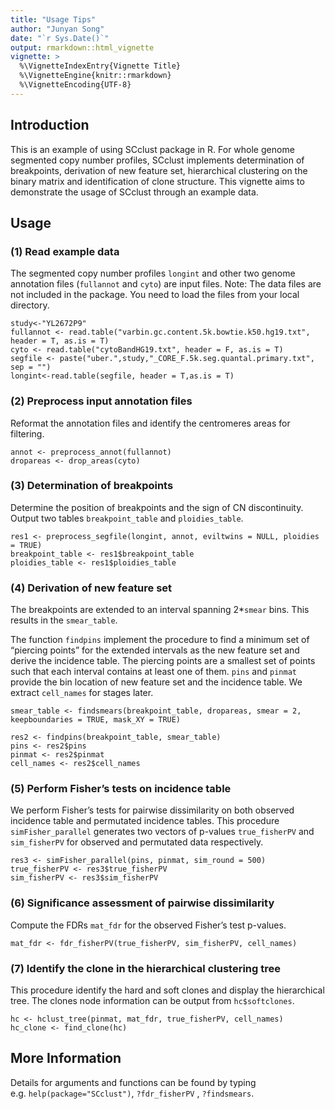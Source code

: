 ```yaml
---
title: "Usage Tips"
author: "Junyan Song"
date: "`r Sys.Date()`"
output: rmarkdown::html_vignette
vignette: >
  %\VignetteIndexEntry{Vignette Title}
  %\VignetteEngine{knitr::rmarkdown}
  %\VignetteEncoding{UTF-8}
---
```


## Introduction

This is an example of using SCclust package in R. For whole genome segmented copy number profiles, SCclust implements determination of breakpoints, derivation of new feature set, hierarchical clustering on the binary matrix and identification of clone structure. This vignette aims to demonstrate the usage of SCclust through an example data. 

## Usage

### (1) Read example data
The segmented copy number profiles `longint` and other two genome annotation files (`fullannot` and `cyto`) are input files. Note: The data files are not included in the package. You need to load the files from your local directory.

```
study<-"YL2672P9"
fullannot <- read.table("varbin.gc.content.5k.bowtie.k50.hg19.txt", header = T, as.is = T) 
cyto <- read.table("cytoBandHG19.txt", header = F, as.is = T)
segfile <- paste("uber.",study,"_CORE_F.5k.seg.quantal.primary.txt", sep = "")
longint<-read.table(segfile, header = T,as.is = T)
```

### (2) Preprocess input annotation files
Reformat the annotation files and identify the centromeres areas for filtering.
```
annot <- preprocess_annot(fullannot)
dropareas <- drop_areas(cyto)
```

### (3) Determination of breakpoints
Determine the position of breakpoints and the sign of CN discontinuity. Output two tables `breakpoint_table` and `ploidies_table`.
```
res1 <- preprocess_segfile(longint, annot, eviltwins = NULL, ploidies = TRUE)
breakpoint_table <- res1$breakpoint_table
ploidies_table <- res1$ploidies_table
```

### (4) Derivation of new feature set
The breakpoints are extended to an interval spanning 2*`smear` bins. This results in the `smear_table`. 

The function `findpins` implement the procedure to find a minimum set of "piercing points" for the extended intervals as the new feature set and derive the incidence table. The piercing points are a smallest set of points such that each interval contains at least one of them. `pins` and `pinmat` provide the bin location of new feature set and the incidence table. We extract `cell_names` for stages later.
```
smear_table <- findsmears(breakpoint_table, dropareas, smear = 2, keepboundaries = TRUE, mask_XY = TRUE)

res2 <- findpins(breakpoint_table, smear_table)
pins <- res2$pins
pinmat <- res2$pinmat
cell_names <- res2$cell_names
```

### (5) Perform Fisher's tests on incidence table
We perform Fisher's tests for pairwise dissimilarity on both observed incidence table and permutated incidence tables. This procedure `simFisher_parallel` generates two vectors of p-values `true_fisherPV` and `sim_fisherPV` for observed and permutated data respectively.
```
res3 <- simFisher_parallel(pins, pinmat, sim_round = 500)
true_fisherPV <- res3$true_fisherPV
sim_fisherPV <- res3$sim_fisherPV
```

### (6) Significance assessment of pairwise dissimilarity
Compute the FDRs `mat_fdr` for the observed Fisher's test p-values.
```
mat_fdr <- fdr_fisherPV(true_fisherPV, sim_fisherPV, cell_names)
```
### (7) Identify the clone in the hierarchical clustering tree
This procedure identify the hard and soft clones and display the hierarchical tree. The clones node information can be output from `hc$softclones`. 
```
hc <- hclust_tree(pinmat, mat_fdr, true_fisherPV, cell_names)
hc_clone <- find_clone(hc)
```

## More Information
Details for arguments and functions can be found by typing e.g. `help(package="SCclust")`, `?fdr_fisherPV` , `?findsmears`.  

